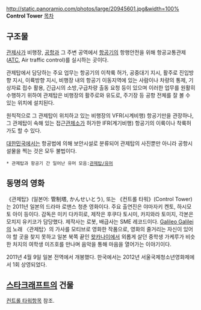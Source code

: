 http://static.panoramio.com/photos/large/20945601.jpg&width=100%
'''Control Tower'''
[[목차]]
== 구조물 ==
[[관제사]]가 비행장, [[공항]]과 그 주변 공역에서 [[항공기]]의 항행안전을 위해 항공교통관제([[ATC]], Air traffic control)를 실시하는 곳이다. 

관제탑에서 담당하는 주요 업무는 항공기의 이착륙 허가, 공중대기 지시, 활주로 진입방향 지시, 이륙방향 지시, 비행장 내의 항공기 이동지역에 있는 사람이나 차량의 통제, 기상자료 접수 활용, 긴급시의 소방,구급차량 출동 요청 등이 있으며 이러한 업무를 원활히 수행하기 위하여 관제탑은 비행장의 활주로와 유도로, 주기장 등 공항 전체를 잘 볼 수 있는 위치에 설치된다.

원칙적으로 그 관제탑이 위치하고 있는 비행장의 VFR(시계비행) 항공기만을 관장하나, 그 관제탑이 속해 있는 접근[[관제소]]가 허가한 IFR(계기비행) 항공기의 이륙이나 착륙허가도 할 수 있다. 

[[대한민국]]에서는 항공법에 의해 보안시설로 분류되어 관제탑의 사진뿐만 아니라 공항시설물을 찍는 것은 모두 불법이다. 

 * 관제탑과 항공기 간 일어난 유머 모음:[[관제탑/유머]]
== 동명의 영화 ==
《관제탑》(일본어: 管制塔, かんせいとう), 또는 《컨트롤 타워》(Control Tower)는 2011년 일본의 드라마 로맨스 청춘 영화이다. 주요 출연진은 야마자키 켄토, 하시모토 아이 등이다. 감독은 미키 다카히로, 제작은 후쿠다 토시미, 카지와라 토미지, 각본은 모치지 유키코가 담당했다. 제작사는 로봇, 배급사는 SME 레코드이다. [[Galileo Galilei]]의 노래 〈관제탑〉의 가사를 모티브로 영화한 작품으로, 영화의 줄거리는 자신이 있어야 할 곳을 찾지 못하고 일본 북쪽 끝인 [[왓카나이]]에서 외롭게 살던 중학생 가케루가 비슷한 처지의 여학생 미즈호를 만나며 음악을 통해 마음을 열어가는 이야기이다.

2011년 4월 9일 일본 전역에서 개봉했다. 한국에서는 2012년 서울국제청소년영화제에서 1회 상영되었다.
== [[스타크래프트]]의 건물 ==
[[컨트롤 타워]]항목 참조.

